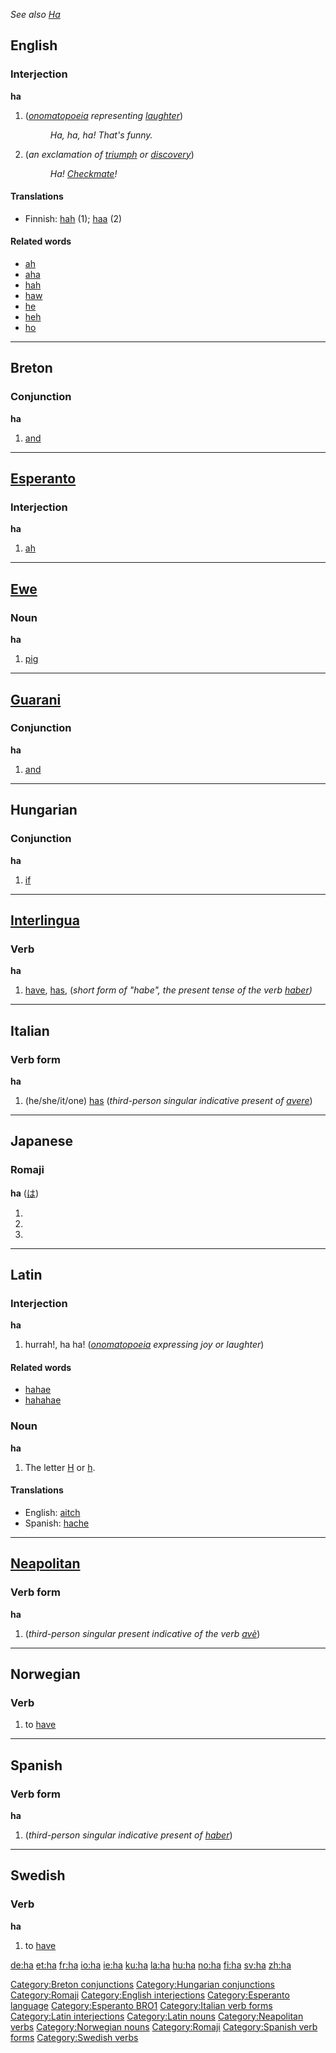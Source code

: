 ''See also [[Ha]]''
==English==

===Interjection===
'''ha'''
# (''[[onomatopoeia]] representing [[laughter]]'')
#: ''Ha, ha, ha!  That's funny.''
# (''an exclamation of [[triumph]] or [[discovery]]'')
#: ''Ha! [[Checkmate]]!''

====Translations====
* Finnish: [[hah]] (1); [[haa]] (2)

====Related words====
* [[ah]]
* [[aha]]
* [[hah]]
* [[haw]]
* [[he]]
* [[heh]]
* [[ho]]

----

==Breton==
===Conjunction===
'''ha'''

# [[and]]

[[Category:Breton conjunctions]]
----

==[[Esperanto]]==

===Interjection===
'''ha'''
# [[ah]]

----

==[[Ewe]]==

===Noun===
'''ha'''
# [[pig]]

----

==[[Guarani]]==

===Conjunction===
'''ha'''
# [[and]]

----

==Hungarian==

===Conjunction===
'''ha'''
#[[if]]

[[Category:Hungarian conjunctions]]

----

==[[Interlingua]]==

===Verb===
'''ha'''
# [[have]], [[has]], (''short form of "habe", the present tense of the verb [[haber]])''

----

==Italian==

===Verb form===
'''ha'''
# (he/she/it/one) [[has]] (''third-person singular indicative present of [[avere]]'')

----

==Japanese==

===Romaji===
'''ha''' ([[は]])
# {{japdef|歯|[[tooth]]}}
# {{japdef|刃|[[blade]]}}
# {{japdef|葉|[[leaf]]}}

[[Category:Romaji]]

----

==Latin==

===Interjection===
'''ha'''
# hurrah!, ha ha! (''[[onomatopoeia]] expressing joy or laughter'')

====Related words====
* [[hahae]]
* [[hahahae]]

===Noun===
'''ha'''

# The letter [[H]] or [[h]].

====Translations====
* English: [[aitch]]
* Spanish: [[hache]]

----

==[[Neapolitan]]==

===Verb form===
'''ha'''
# (''third-person singular present indicative of the verb [[avè]]'')

----

==Norwegian==

===Verb===
{{no-verb-irreg|'''ha'''|'''[[har]]'''|'''[[hadde]]'''|'''[[hatt]]'''}}
# to [[have]]

----

==Spanish==

===Verb form===
'''ha'''
# (''third-person singular indicative present of [[haber]]'')

----

==Swedish==
{{sv-verb|ha|har|hade|haft|ha|havande|&nbsp;}}
===Verb===
'''ha''' 
# to [[have]]

[[Category:English interjections]]
[[Category:Esperanto language]]
[[Category:Esperanto BRO1]]
[[Category:Italian verb forms]]
[[Category:Latin interjections]]
[[Category:Latin nouns]]
[[Category:Neapolitan verbs]]
[[Category:Norwegian nouns]]
[[Category:Romaji]]
[[Category:Spanish verb forms]]
[[Category:Swedish verbs]]

[[de:ha]]
[[et:ha]]
[[fr:ha]]
[[io:ha]]
[[ie:ha]]
[[ku:ha]]
[[la:ha]]
[[hu:ha]]
[[no:ha]]
[[fi:ha]]
[[sv:ha]]
[[zh:ha]]